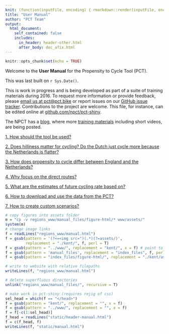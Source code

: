 ```yaml
---
knit: (function(inputFile, encoding) { rmarkdown::render(inputFile, encoding = encoding, output_file = file.path(dirname(inputFile), '../regions_www/manual.html')) })
title: "User Manual"
author: "PCT Team"
output:
  html_document:
    self_contained: false
    includes:
      in_header: header-other.html
      after_body: doc_afix.html
---
```


```r
knitr::opts_chunk$set(echo = TRUE)
```

<!--Don't edit the html versions of this file directly. Edit the .Rmd version instead.
Running the R code at the bottom generates the html files-->

<script>function toggleElement(id) { if(document.getElementById(id).style.display == 'none') { document.getElementById(id).style.display = ''; } else { document.getElementById(id).style.display = 'none'; } }</script> <style><!-- td { border: 0px; } tr.row2 td { padding-top: 100px; } tr.caption td { padding-top: 30px; } --></style>

<div class="col-xs-12 col-sm-11 col-md-10 col-lg-9">

<div class="fluid-row" id="header">

</div>

Welcome to the **User Manual** for the Propensity to Cycle Tool (PCT).

This was last built on `r Sys.Date()`.

This is work in progress and is being developed as part of a suite of training materials during 2016. To request more information or provide feedback, please [email us at pct@pct.bike](mailto:pct@pct.bike?Subject=Manual) or report issues on our [GitHub issue tracker](https://github.com/npct/pct-shiny/issues). Contributions to the project are welcome. This file, for instance, can be edited online at [github.com/npct/pct-shiny](https://github.com/npct/pct-shiny/edit/master/static/manual.Rmd).

The NPCT has a [blog](http://pct.bike/wp/), where more [training materials](http://pct.bike/wp/?cat=6) including short videos, are being posted.

[1\. How should the tool be used?](javascript:toggleElement('helptable'))

<div id="helptable" style="display:none">

The tool can be used in many different ways depending on the aims of the user. The tool is primarily designed to be used interactively. By switching between different scenarios, for example, one can see how the distribution of cycling can be expected to change as cycling grows. By switching between line types, you can see whether or not 'desire lines' of high demand are supplied with quiet and direct routes.

By experimenting with the 'Freeze lines' option and zooming into specific areas of interest, the level of cycling at more local levels can be explored. By setting the basemap to 'Satellite' and zooming in, space available create space for cycling can be seen.

The PCT works on a region-by-region basis. The url corresponds to the region you are looking at, which can be selected from the [home page](http://pct.bike). [pct.bike/west-yorkshire/](http://pct.bike/west-yorkshire/), for example, shows West Yorkshire. If you move the map's extent outside the region's boundary, the PCT will jump to a new region.

Overall, there are many ways that the tool can be used to improve cycling provision. It is likely that more features will be added in future versions The table below explains the various options in the interactive map.

<table class="table table-hover table-responsive">

<tbody>

<tr>

<td style="vertical-align: top; width: 1054px;"><span style="font-weight: bold; text-decoration: underline;">Scenario:</span>  

1.  Census 2011 Reported Cycle Commuting
2.  Government Target: this scenario is based on the UK government's proposed target (as set out in its draft [Cycling Delivery Plan](https://www.gov.uk/government/uploads/system/uploads/attachment_data/file/364791/141015_Cycling_Delivery_Plan.pdf)) to double cycling in England. Taking population increases and trip rate decreases into account, the target implies doubling the proportion of trips made by cycling nationwide. Trips that have a large distances or that already have a high rate of cycling will see cycling increase less than two-fold; trips with a below average current rate of cycling but high potential (based on the distance) will see cycling increase more than two-fold.
3.  Gender equality: Women have the same cycling rate as men
4.  Go Dutch: Cycling propensity at the levels seen in the Netherlands
5.  Electric bicycles: Willingness to cycle longer trips increases with widespread use of electric bicycles

</td>

<td style="vertical-align: top; width: 535px;">![Scenario Selection](../www/assets/help/scenario-selection.png)  
</td>

</tr>

<tr>

<td style="vertical-align: top; width: 1054px;"><span style="font-weight: bold; text-decoration: underline;">Zone Attribute</span>  

1.  Scenario Level of Cycling is the model predicted rate of cycling in the given area for the chosen scenario
2.  Scenario Increase in Cycling is the corresponding number of additional cycle commuters over and above Census 2011
3.  None: No zone attribute is displayed

</td>

<td style="vertical-align: top; width: 535px;">![Zone Attribute](../www/assets/help/zone-attribute.png)  
</td>

</tr>

<tr>

<td style="vertical-align: top; width: 1054px;"><span style="font-weight: bold; text-decoration: underline;">Cycling Flows</span>  

1.  Straight Lines between the population weighted centroids of Census Medium Super Output Areas
2.  'Fastest' Route using [Cycle Streets Routing](http://www.cyclestreets.net/journey/help/howitworks/)
3.  'Fastest' and 'Quietest' Routes using Cycle Streets Routing

</td>

<td style="vertical-align: top; width: 535px;">![Cycling Flows](../www/assets/help/cycling-flows.png)  
</td>

</tr>

<tr>

<td style="vertical-align: top; width: 1054px;">

<span style="font-weight: bold; text-decoration: underline;">Freeze Lines</span>

1.  Ticked: The top cycling flows shown remain those calculated based on the visible map area when the box was ticked
2.  Unticked: If the visible map area changes, flows are recalculated accordingly

</td>

<td style="vertical-align: top; width: 535px;">![Fixed Lines](../www/assets/help/freeze-lines.png)  
</td>

</tr>

<tr>

<td style="vertical-align: top; width: 1054px;">

<span style="font-weight: bold; text-decoration: underline;">Line Attribute</span>

1.  Scenario Level of Cycling is the model predicted rate of cycling between an origin destination pair for the chosen scenario
2.  Scenario Increase in Cycling is the corresponding number of additional cycle commuters that can be expected between the origin destination pair

</td>

<td style="vertical-align: top; width: 535px;">![Line Attribute](../www/assets/help/line-attribute.png)  
</td>

</tr>

<tr>

<td style="vertical-align: top; width: 1054px;"><span style="font-weight: bold; text-decoration: underline;">Flows to Show</span>  
When viewing flows, this slider selects how many of the of the top 50 are shown</td>

<td style="vertical-align: top; width: 535px;">![Number of Lines to Show](../www/assets/help/number-of-lines.png)  
</td>

</tr>

<tr>

<td style="vertical-align: top; width: 1054px;">

<span style="font-weight: bold; text-decoration: underline;">Fastest Route</span> The purple line represents the 'Fastest' cycling route calculated by CycleStreets between the population weighted centroid of two zones. Once selected the following information is displayed:

1.  Total commutes 2011: The total number of commuting trips between these two zones
2.  Cycling 2011: Reported cycle commutes between these two zones
3.  Scenario Cycling: The model predicted rate of cycling between an origin destination pair for the chosen scenario
4.  Scenario Increase: The difference between the Census 2011 Cycling and the Scenario
5.  Route Distance: The route distance in km between the centre of the zones

<span style="font-weight: bold; text-decoration: underline;"></span></td>

<td style="vertical-align: top; width: 535px;">![Direct Route](../www/assets/help/direct-route.png)  
</td>

</tr>

<tr>

<td style="vertical-align: top;">

<span style="font-weight: bold; text-decoration: underline;">Quiet Route</span> The light blue line represents the 'Quietest' cycling route calculated by CycleStreets between the population weighted centroid of two zones. Once selected the following information is displayed:

1.  Total commutes 2011: The total number of commuting trips between these two zones
2.  Cycling 2011: Reported cycle commutes between these two zones
3.  Scenario Cycling: The model predicted rate of cycling between an origin destination pair for the chosen scenario
4.  Scenario Increase: The difference between the Census 2011 Cycling and the Scenario
5.  Route Distance: The route distance in km between the centre of the zones

</td>

<td style="vertical-align: top;">![Quiet Route](../www/assets/help/quiet-route.png)  
</td>

</tr>

<tr>

<td style="vertical-align: top;">

<span style="font-weight: bold; text-decoration: underline;">Straight Lines</span> The red line represents a straight line between the population weighted centroid of two zones. Once selected the following information is displayed:

1.  Total commutes 2011: The total number of commuting trips between these two zones
2.  Cycling 2011: Reported cycle commutes between these two zones
3.  Scenario Cycling: The model predicted rate of cycling between an origin destination pair for the chosen scenario
4.  Scenario Increase: The difference between the Census 2011 Cycling and the Scenario
5.  Route Distance: The route distance in km between the centre of the zones

</td>

<td style="vertical-align: top;">![Straight Line](../www/assets/help/straight-line-popup.png)  
</td>

</tr>

<tr>

<td style="vertical-align: top;">

<span style="font-weight: bold; text-decoration: underline;">Zone Information</span> Zone information is displayed on clicking on the black circle in the centre of each zone:

1.  Zone: Zone name according to the Census
2.  Scenario Level of Cycling: the model predicted rate of cycling in the given area for the chosen scenario
3.  Scenario Increase in Cycling: the corresponding number of additional cycle commuters over and above Census 2011
4.  Hilliness: Shows the average hilliness of the zone from [digital elevation model](http://srtm.csi.cgiar.org/) data supplied by NASA.

</td>

<td style="vertical-align: top;">![Zone](../www/assets/help/zone-popup.png)  
</td>

</tr>

<tr>

<td style="vertical-align: top;"><span style="font-weight: bold; text-decoration: underline;">Zone Attribute Legend</span> The legend shows quartiles for the displayed zone attribute according to the scenario selected.</td>

<td style="vertical-align: top;">![Legend](../www/assets/help/legend.png)</td>

</tr>

</tbody>

</table>

</div>

[2\. Does hilliness matter for cycling? Do the Dutch just cycle more because the Netherlands is flatter?](javascript:toggleElement('a1'))

<div id="a1" style="display:none">

Hilliness is certainly an important predictor of cycling levels in England, with the probability of cycling a trip falling steadily as the hilliness of the local area increases (Figure 1). Overall, people in the tenth of the population in the flattest areas are three times more likely to cycle a trip than the tenth of people in the hilliest areas (2.8% trips cycled vs 0.8%).

<div style="margin: 0 auto; text-align: center">

<table cellpadding="5" align="center" border="0" width="70%">

<tbody>

<tr>

<td align="center" valign="center">[![](../www/assets/FAQs/Fig0.png)](../www/assets/FAQs/Fig0.png "Figure 1: Proportion of trips cycled in England, according to the hilliness of the local area")   
</td>

</tr>

<tr class="caption">

<td align="center" valign="center">**Figure 1: Proportion of trips cycled in England, according to the hilliness of the local area**</td>

</tr>

</tbody>

</table>

</div>

It is also true that the Netherlands is a flatter country than England. As illustrated in Figure 2, around 80% of people in the Netherlands live in areas that are below the 20th centile for local hilliness in England. Under 4% of people in the Netherlands in live in areas that are above the 50th centile for hilliness in England. Note that in both England and the Netherlands the local area is defined using administrative areas designed to contain populations of around 1500 individuals.

<div style="margin: 0 auto; text-align: center">

<table cellpadding="5" align="center" border="0" width="70%">

<tbody>

<tr>

<td align="center" valign="center">[![](../www/assets/FAQs/Fig1.png)](../www/assets/FAQs/Fig1.png "Figure 2: Distribution of the population of the Netherlands in terms of the hilliness of their local area, relative to the tenths defined in England.") </td>

</tr>

<tr class="caption">

<td align="center" valign="center">**Figure 2: Distribution of the population of the Netherlands in terms of the hilliness of their local area, relative to the tenths defined in England.**</td>

</tr>

</tbody>

</table>

</div>

We estimated what would happen to cycling levels in England if England had the same flat topography as the Netherlands (but the existing infrastructure, travel patterns and cycling cultures). We did this by re-weighting the cycle mode share shown in Figure 1 according to the Dutch distribution of hilliness shown in Figure 2 i.e. giving much more weight to the cycling levels of those living in the flattest parts of England than those living in the hilliest parts. In this "Dutch levels of hilliness" scenario, the proportion of trips cycled in England rose from 1.7% to 2.6%. This is still ten times lower than the mode share of 26.7% actually observed in the Netherlands. So although hilliness does explain a small part of why the English cycle less than the Dutch, it still leaves a massive difference unexplained. Or to put it another way, only if cycling levels in England were increased ten-fold would "the Netherlands is flatter" become a convincing excuse for England lagging behind.  

</div>

[3\. How does propensity to cycle differ between England and the Netherlands?](javascript:toggleElement('a2'))

<div id="a2" style="display:none">

People in the Netherlands make 26.7% of trips by bicycle, fifteen times higher than the figure of 1.7% in England. In addition, cycling in England is skewed towards younger, male cyclists (Figure 1A). By contrast in the Netherlands cycling remains common into older age, and women are in fact slightly more likely to cycle than men (Figure 1B). This means that the difference between England and the Netherlands is particularly large for women and older people (Figure 2). For example, whereas the cycle mode share is ‘only’ six times higher in the Netherlands than in England for men in their thirties, it is over 20 times higher for women in their thirties or men in their seventies and eighties. For women in their seventies and eighties, the cycle mode share is over 60 times higher in the Netherlands than in England.

<div style="margin: 0 auto; text-align: center">

<table cellpadding="5" align="center" border="0" width="90%">

<tbody>

<tr>

<td align="center" valign="center">[![](../www/assets/FAQs/Fig2.png)](../www/assets/FAQs/Fig2.png "Figure 1: Proportion of trips cycled in England and Netherlands stratified by age and sex")   
</td>

</tr>

<tr class="caption">

<td align="center" valign="center">**Figure 1: Proportion of trips cycled in England and Netherlands stratified by age and sex**</td>

</tr>

<tr class="row2">

<td align="center" valign="center">[![](../www/assets/FAQs/Fig3.png)  
](../www/assets/FAQs/Fig3.png "Figure 2: Ratio of cycle mode share in the Netherlands versus England, stratified by age and sex")</td>

</tr>

<tr class="caption">

<td align="center" valign="center">**Figure 2: Ratio of cycle mode share in the Netherlands versus England, stratified by age and sex**</td>

</tr>

</tbody>

</table>

</div>

In both countries, the probability of cycling falls rapidly as trip distance increases. Interestingly, the shape of this distance decay relationship is generally similar between the two countries (Figure 3). In other words, the Dutch achieve their higher cycling levels by boosting the relative probability that trips of all distances will be made by bicycle. This indicates that the potential to increase cycling levels in England exists for longer trips (≥ 10km) as well as for the shorter trips that are more often targeted in cycling interventions, perhaps through improved infrastructure or a more widespread adoption of electric cycles. The only noticeable difference between England and the Netherlands is that the Dutch are relatively more likely to cycle short trips ≤ 1.5 miles than the English. Plausibly, this reflects trips being cycled in the Netherlands that are more often walked in England.

<div style="margin: 0 auto; text-align: center">

<table cellpadding="5" align="center" border="0" width="80%">

<tbody>

<tr>

<td align="center" valign="center">[![](../www/assets/FAQs/Fig4.png)](../www/assets/FAQs/Fig4.png "Figure 3: 'Distance decay' curves in England and the Netherlands, showing the probability that a trip of a given distance will be cycled relative to a trip of 2 miles")   
</td>

</tr>

<tr class="caption">

<td align="center" valign="center">**Figure 3: 'Distance decay' curves in England and the Netherlands, showing the probability that a trip of a given distance will be cycled relative to a trip of 2 miles**</td>

</tr>

</tbody>

</table>

</div>

</div>

[4\. Why focus on the direct routes?](javascript:toggleElement('a3'))

<div id="a3" style="display:none">

We give users the option of seeing either the 'direct' or the 'direct' the 'quietest' routes on the map. Which might people use? These routes come from the journey planner Cyclestreets.net, which helps people plan their cycling route. [Cyclestreets.net](http://www.cyclestreets.net) shows three types of route, 'direct', 'balanced', and 'quietest'. Many cyclists currently choose to take a quieter route at the cost of extra time because often the shortest route involves sharing with motor traffic on busy roads. However, even the quieter routes can still involve negotiating busy roads at times. The aim of the NPCT is not to predict exactly where people are currently cycling. Rather we are trying to prioritise where to put new infrastructure.

For many people, cycling with busy traffic is hugely off-putting. A systematic review carried out for this project found this particularly puts off women, and probably also older people and those riding with children.

So are the quietest routes for those groups, and the direct routes for others? No, because this project also shows that propensity to cycle declines more rapidly with distance for women and older people. If a quieter route creates a detour such that a 2 mile trip becomes effectively a 3 mile trip, younger men’s propensity to cycle the route will decrease 11%. But for younger women, the decline is 19%, and for older adults (60+) the propensity would decrease by 35%.

This hits women’s and older men’s cycling twice: they are less likely than men to want to cycle the direct route, but then are also less likely to be willing to cycle an effectively longer alternative route. It’s likely to be part of the reason for disparities in cycling by age and gender.

<div style="margin: 0 auto; text-align: center">

<table cellpadding="5" align="center" border="0" width="70%">

<tbody>

<tr>

<td align="center" valign="center">[![](../www/assets/FAQs/Route.png)](../www/assets/FAQs/Route.png "Direct and Quiet Routes between two zones.")   
</td>

</tr>

<tr class="caption">

<td align="center" valign="center">**Figure 1: Direct and Quiet Routes between two zones.**</td>

</tr>

</tbody>

</table>

</div>

Instead, for utility trips, improving direct routes will reduce safety and time disincentives to cycling. So while a good proportion of current cyclists may use the 'quietest' route, a big increase in capacity will likely necessitate substantial improvements to the 'direct' route, which will then carry many more riders.

Thus we have chosen to present the 'direct' as the most first choice for creating good cycling routes.

</div>

[5\. What are the estimates of future cycling rate based on?](javascript:toggleElement('a4'))

<div id="a4" style="display:none">

The estimates of future cycling rate are based on a regression model, the results of which can be seen in the Model Output Tab.

To create different scenarios of the future, we used different distance decay curves. For the Dutch scenario, for example, we assumed that the likelihood of cycling a given distance was the same in the UK as it is in the Netherlands.

The regression model also takes hilliness into account. The output is displayed in a way that focusses on the _absolute_ rate of cycling rather than the _percentage_ who cycle in a particular area or along a particular desire line. Thus short distance trips with a currently low rate of cycling, few hills and a high number of commutes will tend to have the highest projected increase in cycling.

The tool should be used interactively. By switching between different scenarios, for example, one can see how the distribution of cycling can be expected to change as cycling grows. By switching between line types, you can see whether or not 'desire lines' of high demand are supplied with quiet and direct routes.

By experimenting with the 'Freeze lines' option and zooming into specific areas of interest, the level of cycling at more local levels can be explored. And by setting the basemap to 'Satellite' when zoomed into specific parts of the road network, the space available to create new cycle paths and car-free zones can be explored.

Overall, there are many ways that the tool can be used to improve cycling provision. It is likely that more features will be added in future versions (if you have any suggestions, please [get in touch](mailto:npct@npct.org.uk)). The table below explains the various options in the interactive map.

</div>

[6\. How to download and use the data from the PCT?](javascript:toggleElement('a5'))

<div id="a5" style="display:none">

This section is work in progress.

</div>

[7\. How to create custom scenarios?](javascript:toggleElement('a7'))

<div id="a7" style="display:none">

To create custom scenarios you need to 'build' new input data for the PCT and have a version of the tool running on your computer (not on a remote server). The steps to install working versions of the PCT and the build scripts on your computer are well described in the README files associated with the pct-load and pct-shiny GitHub repositories. These can be seen from the NPCT team's GitHub page: [github.com/npct](https://github.com/npct).

To create custom scenarios, the key dataset to modify is 'l.Rds', a SpatialLinesDataFrame (an R object class) that exists in each region. In the *root directory* of the RStudio project for the `pct-load` folder (which can be opened by opening [`pct-load.Rproj`](https://github.com/npct/pct-load/blob/master/pct-load.Rproj)), this could be loaded for kent, for example, with the folowing commands, resulting in the follow plot:

```r
library(sp) # load spatial library 
```

```r
# Load the OD-based 'desire lines' for Kent
l = readRDS("../pct-data/kent/l.Rds")
plot(l) # plot the result
```

```r
l = readRDS("../../pct-data/kent/l.Rds")
plot(l)
```

By modifying the values of the variables associated with each line (e.g. `l$Bicycle`, representing the current level of cycling) in this dataset, new scenarios can be created. Let's change the Government Target scenario so that the level of cycling is proportional to the inverse of distance, minus the average hilliness of the fastest route. This contrived example could be acheived with the following command:

```r
l$govtarget_slc =       # modify the scenario level of cycling for Government Target
  0.5 / l$dist_fast -   # set proportional to the inverse of distance
  l$avslope / 100       # minus the average gradient (percent)
```

Now this can be plotted as follows:

```r
plot(l, lwd = l$govtarget_slc)
```

We plan to add more documentation to ease the creation of locally specific scenarios and the deployment of the PCT for use in other custom regions, cities and countries where OD data is available.

</div>

<!-- [8\. How can the PCT be used to build a business case for cycling?](javascript:toggleElement('a8'))

<div id="a8" style="display:none">

This section is work in progress.

</div> -->

</div>

```r
# copy figures into assets folder
m = "cp -v regions_www/manual_files/figure-html/* www/assets/"
system(m)
# change image links
f = readLines("regions_www/manual.html")
f = gsub(pattern = '(?<=<img src=")(.*)(?=assets/)',
         replacement = "./kent/", f, perl = T)
f = gsub(pattern = "../www/", replacement = "kent/", x = f) # point to kent for now
f = gsub(pattern = 'manual_files', replacement = "index_files", f, perl = T)
f = gsub(pattern = "index_files/figure-html/", replacement = "./kent/assets/", f)

# write to website with relative filepaths
writeLines(f, "regions_www/manual.html")

# delete superfluous directories
unlink("regions_www/manual_files/", recursive = T)

# make work in pct-shiny (requires rejig of css)
sel_head = which(f == "</head>")
f = gsub(pattern = "kent/", replacement = "", x = f)
f = gsub(pattern = "../www/", replacement = "", x = f)
f = f[-c(1:sel_head)]
f_head = readLines("static/header-manual.html")
f = c(f_head, f)
writeLines(f, "static/manual.html")
```
